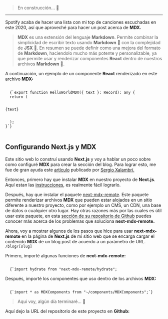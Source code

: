 > En construcción... 🚧

---

Spotify acaba de hacer una lista con mi top de canciones escuchadas en este 2020, así que aproveché para hacer un post acerca de **MDX.**

> **MDX** es una extensión del lenguaje **Markdown**. Permite combinar la simplicidad de escribir texto usando **Markdown** 🙂 con la complejidad de **JSX** 🙊. En resumen se puede definir como una mejora del formato de **Markdown**, haciendolo mucho más potente y personalizable, ya que permite usar y renderizar componentes **React** dentro de nuestros archivos **Markdown** 🤯.

A continuación, un ejemplo de un componente **React** renderizado en este archivo **MDX:**

<HelloWorldMDX text="Hola, soy un componente React que usa Tailwind CSS para sus estilos" />

<Code source={github.website.files.MDXComponents}>
  {`export function HelloWorldMDX({ text }: Record<string, any>): any {
  return (
    <p className="tw-bg-red-200 tw-block tw-p-2 tw-text-red-700 tw-rounded-md">{text}</p>
  );
}`}
</Code>

<br />

## Configurando Next.js y MDX

Este sitio web lo construí usando **Next.js** y voy a hablar un poco sobre como configuré **MDX** para crear la sección del blog. Para lograr esto, me fue de gran ayuda este [artículo](https://sergiodxa.com/articles/using-mdx-with-remote-content) publicado por [Sergio Xalambrí.](https://twitter.com/sergiodxa)

Entonces, primero hay que instalar **MDX** en nuestro proyecto de **Next.js**. Aquí estan las [instrucciones](https://mdxjs.com/getting-started/next), es realmente fácil lograrlo.

Después, hay que instalar el paquete [next-mdx-remote](https://github.com/hashicorp/next-mdx-remote). Este paquete permite renderizar archivos **MDX** que pueden estar alojados en un sitio diferente a nuestro proyecto, como por ejemplo un CMS, un CDN, una base de datos o cualquier otro lugar. Hay otras razones más por las cuales es útil usar este paquete, en esta [sección de su repositorio de Github](https://github.com/hashicorp/next-mdx-remote#background--theory) puedes conocer más acerca de los problemas que soluciona **next-mdx-remote.**

Ahora, voy a mostrar algunos de los pasos que hice para usar **next-mdx-remote** en la página de **Next.js** de mi sitio web que se encarga cargar el contenido **MDX** de un blog post de acuerdo a un parámetro de URL. `/blog/[slug]`

Primero, importé algunas funciones de **next-mdx-remote:**

<Code>
  {`import hydrate from "next-mdx-remote/hydrate";
</Code>

Después, importé los componentes que uso dentro de los archivos **MDX:**

<Code source={github.website.files.MDXComponents}>
  {`import * as MDXComponents from "~/components/MDXComponents";`}
</Code>

> Aquí voy, algún día terminaré... 🚧

Aquí dejo la URL del repositorio de este proyecto en **Github:**

<GithubRepo
  name={github.website.name}
  url={github.website.url}
  description={github.website.description}
/>

<SpotifyPlaylist />
